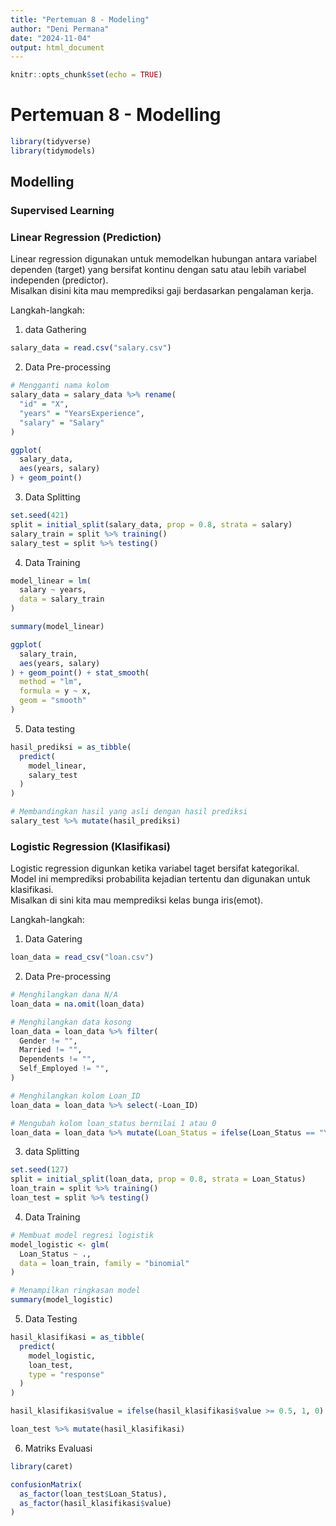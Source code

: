 ```yaml
---
title: "Pertemuan 8 - Modeling"
author: "Deni Permana"
date: "2024-11-04"
output: html_document
---
```


```r
knitr::opts_chunk$set(echo = TRUE)
```

# Pertemuan 8 - Modelling

```r
library(tidyverse)
library(tidymodels)
```

## Modelling

### Supervised Learning

### Linear Regression (Prediction)

Linear regression digunakan untuk memodelkan hubungan antara variabel dependen (target) yang bersifat kontinu dengan satu atau lebih variabel independen (predictor). \
Misalkan disini kita mau memprediksi gaji berdasarkan pengalaman kerja.

Langkah-langkah:

1. data Gathering

```r
salary_data = read.csv("salary.csv")
```

2. Data Pre-processing

```r
# Mengganti nama kolom
salary_data = salary_data %>% rename(
  "id" = "X",
  "years" = "YearsExperience",
  "salary" = "Salary"
)
```

```r
ggplot(
  salary_data,
  aes(years, salary)
) + geom_point()
```

3. Data Splitting

```r
set.seed(421)
split = initial_split(salary_data, prop = 0.8, strata = salary)
salary_train = split %>% training()
salary_test = split %>% testing()
```

4. Data Training

```r
model_linear = lm(
  salary ~ years,
  data = salary_train
)

summary(model_linear)
```

```r
ggplot(
  salary_train,
  aes(years, salary)
) + geom_point() + stat_smooth(
  method = "lm",
  formula = y ~ x,
  geom = "smooth"
)
```

5. Data testing

```r
hasil_prediksi = as_tibble(
  predict(
    model_linear,
    salary_test
  )
)

# Membandingkan hasil yang asli dengan hasil prediksi
salary_test %>% mutate(hasil_prediksi)
```


### Logistic Regression (Klasifikasi)

Logistic regression digunkan ketika variabel taget bersifat kategorikal. Model ini memprediksi probabilita kejadian tertentu dan digunakan untuk klasifikasi. \
Misalkan di sini kita mau memprediksi kelas bunga iris(emot).

Langkah-langkah:

1. Data Gatering

```r
loan_data = read_csv("loan.csv")
```

2. Data Pre-processing

```r
# Menghilangkan dana N/A
loan_data = na.omit(loan_data)

# Menghilangkan data kosong
loan_data = loan_data %>% filter(
  Gender != "",
  Married != "",
  Dependents != "",
  Self_Employed != "",
)

# Menghilangkan kolom Loan_ID
loan_data = loan_data %>% select(-Loan_ID)

# Mengubah kolom loan_status bernilai 1 atau 0
loan_data = loan_data %>% mutate(Loan_Status = ifelse(Loan_Status == "Y", 1,0))
```

3. data Splitting

```r
set.seed(127)
split = initial_split(loan_data, prop = 0.8, strata = Loan_Status)
loan_train = split %>% training()
loan_test = split %>% testing()
```

4. Data Training

```r
# Membuat model regresi logistik
model_logistic <- glm(
  Loan_Status ~ .,
  data = loan_train, family = "binomial"
)

# Menampilkan ringkasan model
summary(model_logistic)
```

5. Data Testing

```r
hasil_klasifikasi = as_tibble(
  predict(
    model_logistic,
    loan_test,
    type = "response"
  )
)

hasil_klasifikasi$value = ifelse(hasil_klasifikasi$value >= 0.5, 1, 0) 
```

```r
loan_test %>% mutate(hasil_klasifikasi)
```

6. Matriks Evaluasi

```r
library(caret)
```

```r
confusionMatrix(
  as_factor(loan_test$Loan_Status),
  as_factor(hasil_klasifikasi$value)
)
```